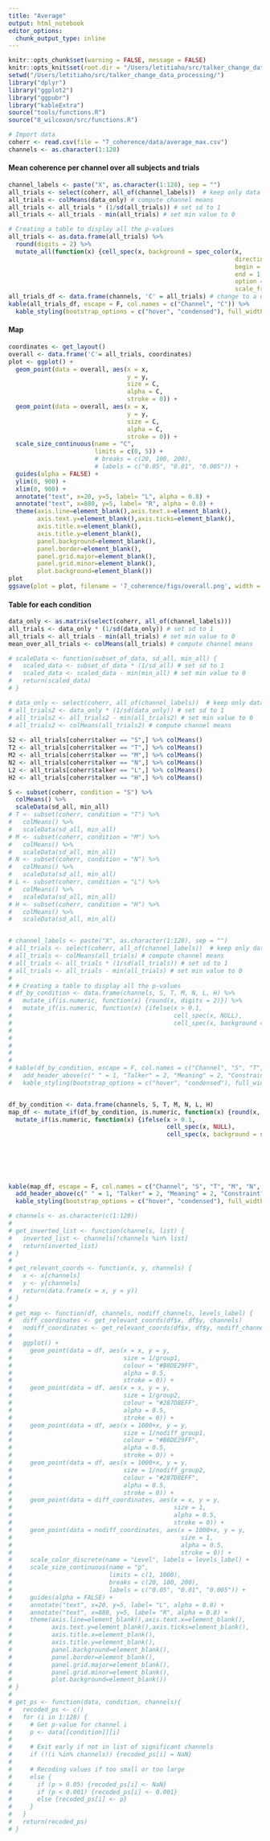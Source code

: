 ```yaml
---
title: "Average"
output: html_notebook
editor_options: 
  chunk_output_type: inline
---
```


```r
knitr::opts_chunk$set(warning = FALSE, message = FALSE) 
knitr::opts_knit$set(root.dir = "/Users/letitiaho/src/talker_change_data_processing/")
setwd("/Users/letitiaho/src/talker_change_data_processing/")
library("dplyr")
library("ggplot2")
library("ggpubr")
library("kableExtra")
source("tools/functions.R")
source("8_wilcoxon/src/functions.R")
```

```r
# Import data
coherr <- read.csv(file = "7_coherence/data/average_max.csv")
channels <- as.character(1:128)
```

#### Mean coherence per channel over all subjects and trials

```r
channel_labels <- paste("X", as.character(1:128), sep = "")
all_trials <- select(coherr, all_of(channel_labels))  # keep only data columns
all_trials <- colMeans(data_only) # compute channel means
all_trials <- all_trials * (1/sd(all_trials)) # set sd to 1
all_trials <- all_trials - min(all_trials) # set min value to 0

# Creating a table to display all the p-values
all_trials <- as.data.frame(all_trials) %>%
  round(digits = 2) %>%
  mutate_all(function(x) {cell_spec(x, background = spec_color(x,
                                                               direction = -1,
                                                               begin = 0.5,
                                                               end = 1,
                                                               option = "B",
                                                               scale_from = c(0,5)))})
all_trials_df <- data.frame(channels, 'C' = all_trials) # change to a df
kable(all_trials_df, escape = F, col.names = c("Channel", "C")) %>%
  kable_styling(bootstrap_options = c("hover", "condensed"), full_width = F)
```

#### Map

```r
coordinates <- get_layout()
overall <- data.frame('C'= all_trials, coordinates)
plot <- ggplot() +
  geom_point(data = overall, aes(x = x, 
                                 y = y, 
                                 size = C, 
                                 alpha = C,
                                 stroke = 0)) +
  geom_point(data = overall, aes(x = x, 
                                 y = y, 
                                 size = C,
                                 alpha = C,
                                 stroke = 0)) + 
  scale_size_continuous(name = "C",
                        limits = c(0, 5)) +
                        # breaks = c(20, 100, 200),
                        # labels = c("0.05", "0.01", "0.005")) +
  guides(alpha = FALSE) +
  ylim(0, 900) +
  xlim(0, 900) +
  annotate("text", x=20, y=5, label= "L", alpha = 0.8) +
  annotate("text", x=880, y=5, label= "R", alpha = 0.8) +
  theme(axis.line=element_blank(),axis.text.x=element_blank(),
        axis.text.y=element_blank(),axis.ticks=element_blank(),
        axis.title.x=element_blank(),
        axis.title.y=element_blank(),
        panel.background=element_blank(),
        panel.border=element_blank(),
        panel.grid.major=element_blank(),
        panel.grid.minor=element_blank(),
        plot.background=element_blank())
plot
ggsave(plot = plot, filename = '7_coherence/figs/overall.png', width = 6, height = 5)
```

#### Table for each condition

```r
data_only <- as.matrix(select(coherr, all_of(channel_labels)))
all_trials <- data_only * (1/sd(data_only)) # set sd to 1
all_trials <- all_trials - min(all_trials) # set min value to 0
mean_over_all_trials <- colMeans(all_trials) # compute channel means

# scaleData <- function(subset_of_data, sd_all, min_all) {
#   scaled_data <- subset_of_data * (1/sd_all) # set sd to 1
#   scaled_data <- scaled_data - min(min_all) # set min value to 0
#   return(scaled_data)
# }

# data_only <- select(coherr, all_of(channel_labels))  # keep only data columns
# all_trials2 <- data_only * (1/sd(data_only)) # set sd to 1
# all_trials2 <- all_trials2 - min(all_trials2) # set min value to 0
# all_trials2 <- colMeans(all_trials2) # compute channel means
 
S2 <- all_trials[coherr$talker == "S",] %>% colMeans()
T2 <- all_trials[coherr$talker == "T",] %>% colMeans()
M2 <- all_trials[coherr$talker == "M",] %>% colMeans()
N2 <- all_trials[coherr$talker == "N",] %>% colMeans()
L2 <- all_trials[coherr$talker == "L",] %>% colMeans()
H2 <- all_trials[coherr$talker == "H",] %>% colMeans()

S <- subset(coherr, condition = "S") %>%
  colMeans() %>%
  scaleData(sd_all, min_all)
# T <- subset(coherr, condition = "T") %>%
#   colMeans() %>%
#   scaleData(sd_all, min_all)
# M <- subset(coherr, condition = "M") %>%
#   colMeans() %>%
#   scaleData(sd_all, min_all)
# N <- subset(coherr, condition = "N") %>%
#   colMeans() %>%
#   scaleData(sd_all, min_all)
# L <- subset(coherr, condition = "L") %>%
#   colMeans() %>%
#   scaleData(sd_all, min_all)
# H <- subset(coherr, condition = "H") %>%
#   colMeans() %>%
#   scaleData(sd_all, min_all)


# channel_labels <- paste("X", as.character(1:128), sep = "")
# all_trials <- select(coherr, all_of(channel_labels))  # keep only data columns
# all_trials <- colMeans(all_trials) # compute channel means
# all_trials <- all_trials * (1/sd(all_trials)) # set sd to 1
# all_trials <- all_trials - min(all_trials) # set min value to 0
# 
# # Creating a table to display all the p-values
# df_by_condition <- data.frame(channels, S, T, M, N, L, H) %>%
#   mutate_if(is.numeric, function(x) {round(x, digits = 2)}) %>%
#   mutate_if(is.numeric, function(x) {ifelse(x > 0.1, 
#                                             cell_spec(x, NULL),
#                                             cell_spec(x, background = spec_color(x,
#                                                                                  direction = -1,
#                                                                                  begin = 0.5,
#                                                                                  end = 1,
#                                                                                  option = "B",
#                                                                                  scale_from = c(0,5))))})
# kable(df_by_condition, escape = F, col.names = c("Channel", "S", "T", "M", "N", "S", "G")) %>%
#   add_header_above(c(" " = 1, "Talker" = 2, "Meaning" = 2, "Constraint" = 2)) %>%
#   kable_styling(bootstrap_options = c("hover", "condensed"), full_width = F)


df_by_condition <- data.frame(channels, S, T, M, N, L, H)
map_df <- mutate_if(df_by_condition, is.numeric, function(x) {round(x, digits = 2)}) %>%
  mutate_if(is.numeric, function(x) {ifelse(x > 0.1, 
                                            cell_spec(x, NULL),
                                            cell_spec(x, background = spec_color(x, 
                                                                                 direction = 1, 
                                                                                 begin = 0.65, 
                                                                                 end = 1, 
                                                                                 option = "B", 
                                                                                 scale_from = c(0,0.1))))})

kable(map_df, escape = F, col.names = c("Channel", "S", "T", "M", "N", "S", "G")) %>%
  add_header_above(c(" " = 1, "Talker" = 2, "Meaning" = 2, "Constraint" = 2)) %>%
  kable_styling(bootstrap_options = c("hover", "condensed"), full_width = F)
```


``` r
# channels <- as.character(c(1:128))
# 
# get_inverted_list <- function(channels, list) {
#   inverted_list <- channels[!channels %in% list]
#   return(inverted_list)
# }
# 
# get_relevant_coords <- function(x, y, channels) {
#   x <- x[channels]
#   y <- y[channels]
#   return(data.frame(x = x, y = y))
# }
# 
# get_map <- function(df, channels, nodiff_channels, levels_label) {
#   diff_coordinates <- get_relevant_coords(df$x, df$y, channels)
#   nodiff_coordinates <- get_relevant_coords(df$x, df$y, nodiff_channels)
# 
#   ggplot() +
#     geom_point(data = df, aes(x = x, y = y,
#                               size = 1/group1,
#                               colour = "#B8DE29FF",
#                               alpha = 0.5,
#                               stroke = 0)) +
#     geom_point(data = df, aes(x = x, y = y,
#                               size = 1/group2,
#                               colour = "#287D8EFF",
#                               alpha = 0.5,
#                               stroke = 0)) +
#     geom_point(data = df, aes(x = 1000+x, y = y,
#                               size = 1/nodiff_group1,
#                               colour = "#B8DE29FF",
#                               alpha = 0.5,
#                               stroke = 0)) +
#     geom_point(data = df, aes(x = 1000+x, y = y,
#                               size = 1/nodiff_group2,
#                               colour = "#287D8EFF",
#                               alpha = 0.5,
#                               stroke = 0)) +
#     geom_point(data = diff_coordinates, aes(x = x, y = y,
#                                             size = 1,
#                                             alpha = 0.5,
#                                             stroke = 0)) +
#     geom_point(data = nodiff_coordinates, aes(x = 1000+x, y = y,
#                                               size = 1,
#                                               alpha = 0.5,
#                                               stroke = 0)) +
#     scale_color_discrete(name = "Level", labels = levels_label) +
#     scale_size_continuous(name = "p", 
#                           limits = c(1, 1000),
#                           breaks = c(20, 100, 200), 
#                           labels = c("0.05", "0.01", "0.005")) +
#     guides(alpha = FALSE) +
#     annotate("text", x=20, y=5, label= "L", alpha = 0.8) +
#     annotate("text", x=880, y=5, label= "R", alpha = 0.8) +
#     theme(axis.line=element_blank(),axis.text.x=element_blank(),
#           axis.text.y=element_blank(),axis.ticks=element_blank(),
#           axis.title.x=element_blank(),
#           axis.title.y=element_blank(),
#           panel.background=element_blank(),
#           panel.border=element_blank(),
#           panel.grid.major=element_blank(),
#           panel.grid.minor=element_blank(),
#           plot.background=element_blank())
# }
# 
# get_ps <- function(data, condition, channels){
#   recoded_ps <- c()
#   for (i in 1:128) {
#     # Get p-value for channel i
#     p <- data[[condition]][i]
# 
#     # Exit early if not in list of significant channels
#     if (!(i %in% channels)) {recoded_ps[i] = NaN}
# 
#     # Recoding values if too small or too large
#     else {
#       if (p > 0.05) {recoded_ps[i] <- NaN}
#       if (p < 0.001) {recoded_ps[i] <- 0.001}
#       else {recoded_ps[i] <- p}
#     }
#   }
#   return(recoded_ps)
# }

```
 